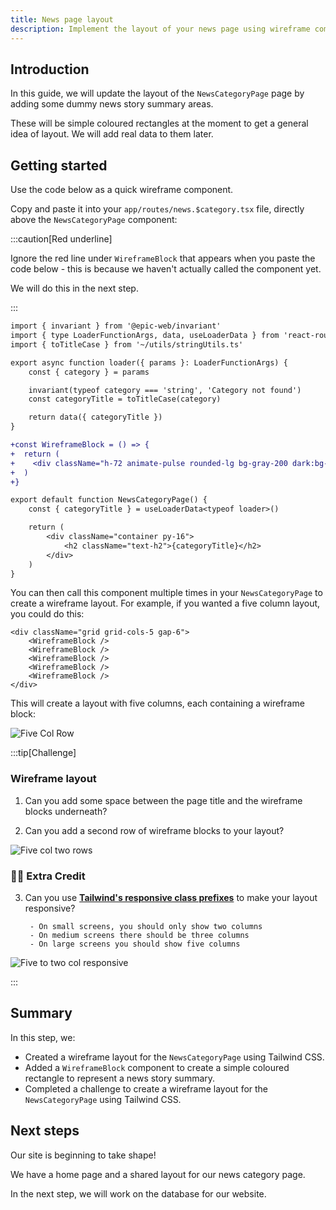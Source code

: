 ```yaml
---
title: News page layout
description: Implement the layout of your news page using wireframe components.
---
```



## Introduction

In this guide, we will update the layout of the `NewsCategoryPage` page by adding some dummy news story summary areas.

These will be simple coloured rectangles at the moment to get a general idea of layout. We will add real data to them later.

## Getting started

Use the code below as a quick wireframe component.

Copy and paste it into your `app/routes/news.$category.tsx` file, directly above the `NewsCategoryPage` component:

:::caution[Red underline]

Ignore the red line under `WireframeBlock` that appears when you paste the code below - this is because we haven't actually called the component yet.

We will do this in the next step.

:::

```diff lang=tsx title="app/routes/news.$category.tsx" showLineNumbers collapse={1-12}
import { invariant } from '@epic-web/invariant'
import { type LoaderFunctionArgs, data, useLoaderData } from 'react-router'
import { toTitleCase } from '~/utils/stringUtils.ts'

export async function loader({ params }: LoaderFunctionArgs) {
	const { category } = params

	invariant(typeof category === 'string', 'Category not found')
	const categoryTitle = toTitleCase(category)

	return data({ categoryTitle })
}

+const WireframeBlock = () => {
+  return (
+    <div className="h-72 animate-pulse rounded-lg bg-gray-200 dark:bg-gray-700" />
+  )
+}

export default function NewsCategoryPage() {
	const { categoryTitle } = useLoaderData<typeof loader>()

	return (
		<div className="container py-16">
			<h2 className="text-h2">{categoryTitle}</h2>
		</div>
	)
}
```

You can then call this component multiple times in your `NewsCategoryPage` to create a wireframe layout. For example, if you wanted a five column layout, you could do this:

```tsx
<div className="grid grid-cols-5 gap-6">
	<WireframeBlock />
	<WireframeBlock />
	<WireframeBlock />
	<WireframeBlock />
	<WireframeBlock />
</div>
```

This will create a layout with five columns, each containing a wireframe block:

![Five Col Row](src/assets/gif/five-col-row.gif)

:::tip[Challenge]

### Wireframe layout

1. Can you add some space between the page title and the wireframe blocks underneath?

2. Can you add a second row of wireframe blocks to your layout?

![Five col two rows](src/assets/png/epic-news/five-col-two-rows.png)

### 🚀🚀 Extra Credit

3. Can you use [**Tailwind's responsive class prefixes**](https://tailwindcss.com/docs/responsive-design) to make your layout responsive?

		- On small screens, you should only show two columns
		- On medium screens there should be three columns
		- On large screens you should show five columns

![Five to two col responsive](src/assets/gif/five-to-two-col-responsive.gif)

:::

## Summary

In this step, we:

- Created a wireframe layout for the `NewsCategoryPage` using Tailwind CSS.
- Added a `WireframeBlock` component to create a simple coloured rectangle to represent a news story summary.
- Completed a challenge to create a wireframe layout for the `NewsCategoryPage` using Tailwind CSS.

## Next steps

Our site is beginning to take shape!

We have a home page and a shared layout for our news category page.

In the next step, we will work on the database for our website.